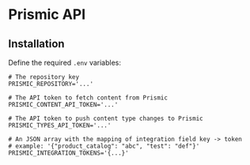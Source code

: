 
# Prismic API

<LinkList
	github="https://github.com/21TORR/prismic-api"
	packagist="https://packagist.org/packages/21torr/prismic-api"
/>


## Installation

Define the required `.env` variables:

```dotenv
# The repository key
PRISMIC_REPOSITORY='...'

# The API token to fetch content from Prismic
PRISMIC_CONTENT_API_TOKEN='...'

# The API token to push content type changes to Prismic
PRISMIC_TYPES_API_TOKEN='...'

# An JSON array with the mapping of integration field key -> token
# example: '{"product_catalog": "abc", "test": "def"}'
PRISMIC_INTEGRATION_TOKENS='{...}'
```
